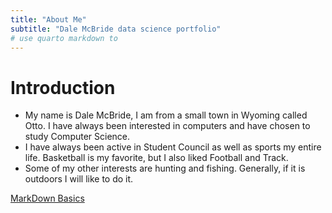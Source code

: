```yaml
---
title: "About Me"
subtitle: "Dale McBride data science portfolio"
# use quarto markdown to 
---
```


# Introduction
- My name is Dale McBride, I am from a small town in Wyoming called Otto. I have always been interested in computers and have chosen to study Computer Science. 
- I have always been active in Student Council as well as sports my entire life. Basketball is my favorite, but I also liked Football and Track. 
- Some of my other interests are hunting and fishing. Generally, if it is outdoors I will like to do it. 

[MarkDown Basics](https://quarto.org/docs/authoring/markdown-basics.html#links-images)

